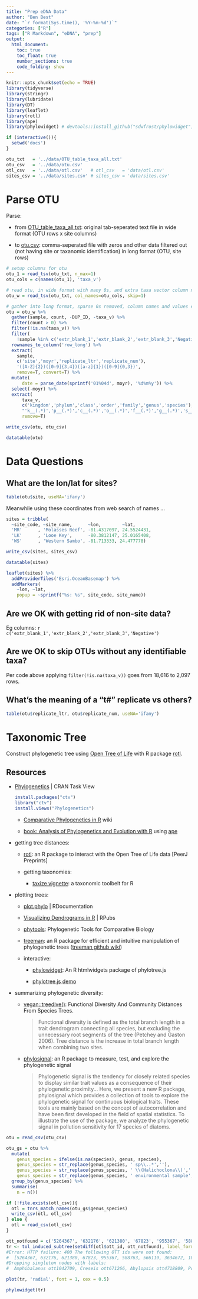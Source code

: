 ```yaml
---
title: "Prep eDNA Data"
author: "Ben Best"
date: "`r format(Sys.time(), '%Y-%m-%d')`"
categories: ["R"]
tags: ["R Markdown", "eDNA", "prep"]
output:
  html_document:
    toc: true
    toc_float: true
    number_sections: true
    code_folding: show
---
```


```r
knitr::opts_chunk$set(echo = TRUE)
library(tidyverse)
library(stringr)
library(lubridate)
library(DT)
library(leaflet)
library(rotl)
library(ape)
library(phylowidget) # devtools::install_github("sdwfrost/phylowidget")

if (interactive()){
  setwd('docs')
}

otu_txt   = '../data/OTU_table_taxa_all.txt'
otu_csv   = '../data/otu.csv'
otl_csv   = '../data/otl.csv'   # otl_csv   = 'data/otl.csv'
sites_csv = '../data/sites.csv' # sites_csv = 'data/sites.csv'
```

# Parse OTU

Parse:

- from [OTU_table_taxa_all.txt](https://github.com/marinebon/edna-vis/blob/master/data/OTU_table_taxa_all.txt): original tab-seperated text file in wide format (OTU rows x site columns)

- to [otu.csv](https://github.com/marinebon/edna-vis/blob/master/data/otu.csv): comma-seperated file with zeros and other data filtered out (not having site or taxanomic identification) in long format (OTU, site rows)

```r

# setup columns for otu
otu_1 = read_tsv(otu_txt, n_max=1)
otu_cols = c(names(otu_1), 'taxa_v')

# read otu, in wide format with many 0s, and extra taxa vector column named
otu_w = read_tsv(otu_txt, col_names=otu_cols, skip=1)

# gather into long format, sparse 0s removed, column names and values expanded
otu = otu_w %>%                                                                   #   5,707 rows
  gather(sample, count, -DUP_ID, -taxa_v) %>%                                     # 291,057 rows
  filter(count > 0) %>%                                                           #  18,616 rows
  filter(!is.na(taxa_v)) %>%                                                      #   2,097 rows
  filter(
    !sample %in% c('extr_blank_1','extr_blank_2','extr_blank_3','Negative')) %>%  #   2,082 rows
  rownames_to_column('row_long') %>%
  extract(
    sample, 
    c('site','moyr','replicate_ltr','replicate_num'),
    '([A-Z]{2})([0-9]{3,4})([a-z]{1})([0-9]{0,3})',
    remove=T, convert=T) %>%
  mutate(
      date = parse_date(sprintf('01%04d', moyr), '%d%m%y')) %>%
  select(-moyr) %>%
  extract(
      taxa_v, 
      c('kingdom','phylum','class','order','family','genus','species'), 
      "'k__(.*)','p__(.*)','c__(.*)','o__(.*)','f__(.*)','g__(.*)','s__(.*)'",
      remove=T)

write_csv(otu, otu_csv)

datatable(otu)
```

# Data Questions

## What are the lon/lat for sites?

```r
table(otu$site, useNA='ifany')
```

Meanwhile using these coordinates from web search of names ...

```r
sites = tribble(
  ~site_code, ~site_name,      ~lon,        ~lat,
  'MR'      , 'Molasses Reef', -81.4317097, 24.5524431,
  'LK'      , 'Looe Key',      -80.3812147, 25.0165408,
  'WS'      , 'Western Sambo', -81.713333, 24.477778)

write_csv(sites, sites_csv)

datatable(sites)
```


```r
leaflet(sites) %>%
  addProviderTiles('Esri.OceanBasemap') %>%
  addMarkers(
    ~lon, ~lat, 
    popup = ~sprintf("%s: %s", site_code, site_name))
```

## Are we OK with getting rid of non-site data?

Eg columns: ``r c('extr_blank_1','extr_blank_2','extr_blank_3','Negative')``

## Are we OK to skip OTUs without any identifiable taxa?

Per code above applying `filter(!is.na(taxa_v))` goes from 18,616 to 2,097 rows.

## What's the meaning of a "t#" replicate vs others?

```r
table(otu$replicate_ltr, otu$replicate_num, useNA='ifany')
```


# Taxonomic Tree

Construct phylogenetic tree using [Open Tree of Life](http://opentreeoflife.org) with R package [rotl](https://cran.r-project.org/web/packages/rotl/index.html).

## Resources

- [Phylogenetics](https://cran.r-project.org/web/views/Phylogenetics.html) | CRAN Task View

    ```r
    install.packages("ctv")
    library("ctv")
    install.views("Phylogenetics")
    ```

    - [Comparative Phylogenetics in R](https://www.r-phylo.org/wiki/HowTo/Table_of_Contents) wiki
    
    - [book: Analysis of Phylogenetics and Evolution with R](http://ape-package.ird.fr/APER.html) using [ape]( https://cran.rstudio.com/web/packages/ape/index.html)
    
- getting tree distances:

    - [rotl](https://peerj.com/preprints/1471/): an R package to interact with the Open Tree of Life data [PeerJ Preprints]
    
    - getting taxonomies:
    
        - [taxize vignette](https://cran.r-project.org/web/packages/taxize/vignettes/taxize_vignette.html): a taxonomic toolbelt for R

- plotting trees:

    - [plot.phylo](https://www.rdocumentation.org/packages/ape/versions/4.0/topics/plot.phylo)   | RDocumentation
    
    - [Visualizing Dendrograms in R](https://rpubs.com/gaston/dendrograms) | RPubs
    
    - [phytools](http://blog.phytools.org/): Phylogenetic Tools for Comparative Biology
    
    - [treeman](http://bmcresnotes.biomedcentral.com/articles/10.1186/s13104-016-2340-8): an R package for efficient and intuitive manipulation of phylogenetic trees ([treeman github wiki](https://github.com/DomBennett/treeman/wiki))
    
    - interactive:
    
        - [phylowidget](https://github.com/sdwfrost/phylowidget): An R htmlwidgets package of phylotree.js
        
        - [phylotree.js demo](http://veg.github.io/phylotree.js/index.html)

- summarizing phylogenetic diversity:

     - [vegan::treedive()](https://www.rdocumentation.org/packages/vegan/versions/2.4-2/topics/treedive): Functional Diversity And Community Distances From Species Trees.
     
        > Functional diversity is defined as the total branch length in a trait dendrogram connecting all species, but excluding the unnecessary root segments of the tree (Petchey and Gaston 2006). Tree distance is the increase in total branch length when combining two sites.
     
     - [phylosignal](http://onlinelibrary.wiley.com/doi/10.1002/ece3.2051/full): an R package to measure, test, and explore the phylogenetic signal
     
        > Phylogenetic signal is the tendency for closely related species to display similar trait values as a consequence of their phylogenetic proximity... Here, we present a new R package, phylosignal which provides a collection of tools to explore the phylogenetic signal for continuous biological traits. These tools are mainly based on the concept of autocorrelation and have been first developed in the field of spatial statistics. To illustrate the use of the package, we analyze the phylogenetic signal in pollution sensitivity for 17 species of diatoms.

```r
otu = read_csv(otu_csv)

otu_gs = otu %>%
  mutate(
    genus_species = ifelse(is.na(species), genus, species),
    genus_species = str_replace(genus_species, ' sp\\..*',''),
    genus_species = str_replace(genus_species, ' \\(Halichoclona\\)',''),
    genus_species = str_replace(genus_species, ' environmental sample','')) %>%
  group_by(genus_species) %>%
  summarise(
    n = n())

if (!file.exists(otl_csv)){
  otl = tnrs_match_names(otu_gs$genus_species)
  write_csv(otl, otl_csv)
} else {
  otl = read_csv(otl_csv)
}

ott_notfound = c('5264367', '632176', '621380', '67823', '955367', '588763', '566119', '3634672', '1083518', '2841628')
tr <- tol_induced_subtree(setdiff(otl$ott_id, ott_notfound), label_format = 'name')
#Error: HTTP failure: 400 The following OTT ids were not found: 
#  [5264367, 632176, 621380, 67823, 955367, 588763, 566119, 3634672, 1083518, 2841628]
#Dropping singleton nodes with labels: 
#  Amphibalanus ott1042709, Creseis ott671266, Abylopsis ott4718809, Polysiphonia ott674045

plot(tr, 'radial', font = 1, cex = 0.5)

phylowidget(tr)
```
